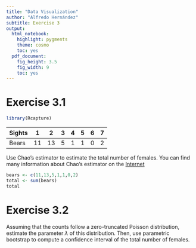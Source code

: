 ```yaml
---
title: "Data Visualization"
author: "Alfredo Hernández"
subtitle: Exercise 3
output:
  html_notebook:
    highlight: pygments
    theme: cosmo
    toc: yes
  pdf_document:
    fig_height: 3.5
    fig_width: 9
    toc: yes
---
```


# Exercise 3.1
```r
library(Rcapture)
```

| Sights | 1  | 2  | 3  | 4  | 5  | 6  | 7  |
|--------|----|----|----|----|----|----|----|
| Bears  | 11 | 13 | 5  | 1  | 1  | 0  | 2  |

Use Chao's estimator to estimate the total number of females. You can find many information about Chao's estimator on the [Internet](https://www.idescat.cat/sort/sort411/41.1.1.chao-colwell.pdf)
```r
bears <- c(11,13,5,1,1,0,2)
total <- sum(bears)
total
```


# Exercise 3.2
Assuming that the counts follow a zero-truncated Poisson distribution, estimate the parameter $\lambda$ of this distribution. Then, use parametric bootstrap to compute a confidence interval of the total number of females.
